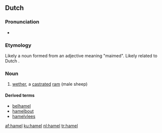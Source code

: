 ==Dutch==

===Pronunciation===
* {{audio|nl-hamel.ogg|hamel}}

===Etymology===
Likely a noun formed from an adjective meaning "maimed". Likely related to Dutch {{term|ham||bacon|lang=nl}}.

===Noun===
{{nl-noun|m|hamels|hameltje}}

# [[wether]], a [[castrate]]d [[ram]] (male sheep)

====Derived terms====
* [[belhamel]]
* [[hamelbout]]
* [[hamelvlees]]

[[af:hamel]]
[[ku:hamel]]
[[nl:hamel]]
[[tr:hamel]]